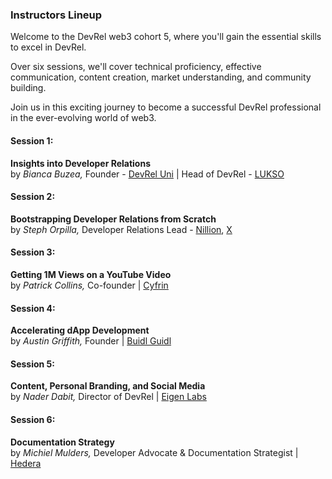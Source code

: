 ### Instructors Lineup 

Welcome to the DevRel web3 cohort 5, where you'll gain the essential skills to excel in DevRel. 

Over six sessions, we'll cover technical proficiency, effective communication, content creation, market understanding, and community building. 

Join us in this exciting journey to become a successful DevRel professional in the ever-evolving world of web3.


#### Session 1: 
**Insights into Developer Relations** <br />
 by *Bianca Buzea,* Founder - [DevRel Uni](https://devreluni.com/) | Head of DevRel - [LUKSO](https://lukso.io)

#### Session 2: 
**Bootstrapping Developer Relations from Scratch** <br />
 by *Steph Orpilla,* Developer Relations Lead - [Nillion](https://nillion.com), [X](https://www.x.com/ocean404)
#### Session 3: 
**Getting 1M Views on a YouTube Video** <br />
 by *Patrick Collins,*  Co-founder  | [Cyfrin](https://www.cyfrin.io)

#### Session 4: 
**Accelerating dApp Development** <br />
 by *Austin Griffith,* Founder | [Buidl Guidl](https://speedrunethereum.com)

#### Session 5: 
**Content, Personal Branding, and Social Media** <br /> 
 by *Nader Dabit,* Director of DevRel | [Eigen Labs](https://www.eigenlabs.org)

 #### Session 6: 
**Documentation Strategy** <br /> 
 by *Michiel Mulders,* Developer Advocate & Documentation Strategist | [Hedera](https://hedera.com)
